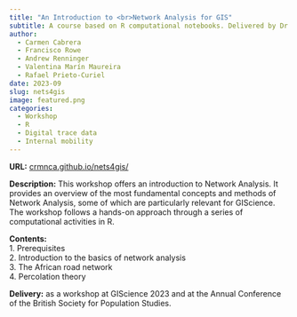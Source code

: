 ```yaml
---
title: "An Introduction to <br>Network Analysis for GIS"
subtitle: A course based on R computational notebooks. Delivered by Dr. Carmen Cabrera and Prof. Francisco Rowe.
author: 
  - Carmen Cabrera
  - Francisco Rowe
  - Andrew Renninger
  - Valentina Marín Maureira
  - Rafael Prieto-Curiel
date: 2023-09
slug: nets4gis
image: featured.png
categories:
  - Workshop
  - R
  - Digital trace data
  - Internal mobility
---
```


**URL:** [crmnca.github.io/nets4gis/](https://crmnca.github.io/nets4gis/)

**Description:** This workshop offers an introduction to Network Analysis. It provides an overview of the most fundamental concepts and methods of Network Analysis, some of which are particularly relevant for GIScience. The workshop follows a hands-on approach through a series of computational activities in R. 

**Contents:**<br>
1. Prerequisites<br>
2. Introduction to the basics of network analysis<br>
3. The African road network<br>
4. Percolation theory<br>

**Delivery:** as a workshop at GIScience 2023 and at the Annual Conference of
the British Society for Population Studies.
